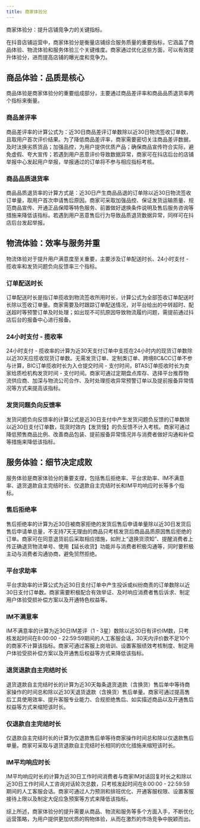 ```yaml
---
title: 商家体验分
---
```


商家体验分：提升店铺竞争力的关键指标。

在抖音店铺运营中，商家体验分是衡量店铺综合服务质量的重要指标，它涵盖了商品体验、物流体验和服务体验三个关键维度。商家通过优化这些方面，可以有效提升体验分，进而提高店铺的曝光度和竞争力。

## 商品体验：品质是核心

商品体验是商家体验分的重要组成部分，主要通过商品差评率和商品品质退货率两个指标来衡量。

### 商品差评率

商品差评率的计算公式为：近30日商品差评订单数除以近30日物流签收订单数，且取用户首次评价结果。为了降低商品差评率，商家需要密切关注商品差评数据，及时汰换劣质货品；加强品控，为用户提供优质产品；确保商品宣传符合实际，避免虚假、夸大宣传；若遇到用户恶意评价导致数据异常，商家可在抖店后台的店铺举报中心发起用户举报，举报通过的订单将不参与相应指标考核。

### 商品品质退货率

商品品质退货率的计算方式是：近30日产生商品品退的订单除以近30日物流签收订单量，取用户首次申请售后原因。商家可采取加强品控、保证发货运输质量、规范商品宣传、开通正品保障等特色服务、前置做好退换条件说明及售后服务咨询等措施来降低该指标。若遇到用户恶意售后行为导致品质退货数据异常，同样可在抖店后台发起举报。

## 物流体验：效率与服务并重

物流体验对于提升用户满意度至关重要，主要涉及订单配送时长、24小时支付 - 揽收率和发货问题负向反馈率三个指标。

### 订单配送时长

订单配送时长是指订单揽收到物流签收所用时长，计算公式为全部签收订单配送时长除以签收订单量。商家需要及时跟踪订单配送情况，对平台给出的中转超时、配送超时等预警订单及时处理；如出现不可抗原因导致物流履约问题，需提前通过抖店后台的报备中心进行报备。

### 24小时支付 - 揽收率

24小时支付 - 揽收率的计算为近30天支付订单中支揽在24小时内的现货订单数除以近30天应揽收现货订单数。无需发货订单、定制类订单、跨境BC&CC订单不参与计算，BIC订单揽收时长为入仓提交时间 - 支付时间，BTAS订单揽收时长为卖家给质检机构发货时间 - 支付时间。商家可通过定期盘点库存、选择平台推荐物流供应商、加深与物流公司合作、及时处理揽收异常预警订单以及提前报备异常情况等方式来提高该指标。

### 发货问题负向反馈率

发货问题负向反馈率的计算公式是近30日支付中产生发货问题负反馈的订单数除以近30日支付订单数，现货时效内【发货慢】的负反馈不计入考核。商家可通过降低预售商品比例、改善商品包装、提前报备异常情况并与消费者做好沟通和补偿等措施来降低该指标。

## 服务体验：细节决定成败

服务体验是商家体验分的重要支撑，包括售后拒绝率、平台求助率、IM不满意率、退货退款自主完结时长、仅退款自主完结时长和IM平均响应时长等多个指标。

### 售后拒绝率

售后拒绝率的计算为近30日被商家拒绝的发货后售后申请单量除以近30日发货后售后申请单总量，不支持7天无理由的商品只考核发货后商品品质原因售后拒绝的订单。商家可在同意退货前后采取相应措施，如附上“退换货须知”、提醒消费者上传正确退货物流单号、使用【延长收货】功能并与消费者积极沟通等，同时要积极主动与消费者沟通协商，避免贸然拒绝。

### 平台求助率

平台求助率的计算公式为近30日支付订单中产生投诉或纠纷商责的订单数除以近30日支付订单数。商家需要积极配合有效举证、及时响应消费者售后诉求、制定用户体验受损补偿方案以及开通特色权益等。

### IM不满意率

IM不满意率的计算为近30日IM差评（1 - 3星）数除以近30日有评价IM数，只考核发起时间在8:00:00 - 22:59:59期间的人工客服会话，30天内评价数不足10个的商家不计算该指标。商家可通过客服上岗培训、设置客服绩效考核制度、制定用户体验受损补偿方案以及开通售后权益等方式来降低该指标。

### 退货退款自主完结时长

退货退款自主完结时长的计算为近30天每条退货退款（含换货）售后单中等待商家操作的时间总和除以近30天退货退款（含换货）售后单量。商家可通过提高售后工具使用效率、提升客服专业能力、合规拒绝售后、如实描述商品以及开通售后权益等方式来缩短该时长。

### 仅退款自主完结时长

仅退款自主完结时长的计算为仅退款售后单等待商家操作时间总和除以仅退款售后单量。商家可采取与退货退款自主完结时长相同的优化措施来缩短该时长。

### IM平均响应时长

IM平均响应时长的计算为近30日工作时间消费者与商家IM对话回复时长之和除以近30日工作时间人工咨询对话轮次总数，只考核发起时间在8:00:00 - 22:59:59期间的人工客服会话。商家可通过人力预测和排班优化、开通客服权限、设置客服接待上限以及制定大促应急预案等方式来降低该指标。

综上所述，商家体验分的提升需要从商品、物流和服务等多个方面入手，不断优化运营策略，为用户提供更加优质的购物体验，从而在激烈的市场竞争中脱颖而出。
